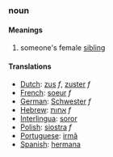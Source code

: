 ===noun===
====Meanings====
#someone's female [[sibling]]
====Translations====
*[[Dutch]]: [[zus]] ''f'', [[zuster]] ''f''
*[[French]]: [[soeur]] ''f''
*[[German]]: [[Schwester]] ''f''
*[[Hebrew]]: [[אחות]] ''f''
*[[Interlingua]]: [[soror]]
*[[Polish]]: [[siostra]] ''f''
*[[Portuguese]]: [[irmã]]
*[[Spanish]]: [[hermana]]